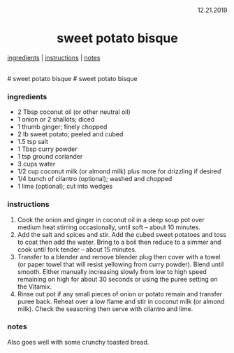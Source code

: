 <p align="right">12.21.2019</p>

<h1 align="center">sweet potato bisque</h1>

<div align="center">
  <a href="#ingredients">ingredients</a> | 
  <a href="#instructions">instructions</a> | 
  <a href="#notes">notes</a>
</div>
<br>
# sweet potato bisque
# sweet potato bisque

### ingredients
- 2 Tbsp coconut oil (or other neutral oil)
- 1 onion or 2 shallots; diced
- 1 thumb ginger; finely chopped
- 2 lb sweet potato; peeled and cubed
- 1.5 tsp salt 
- 1 Tbsp curry powder
- 1 tsp ground coriander
- 3 cups water 
- 1/2 cup coconut milk (or almond milk) plus more for drizzling if desired
- 1/4 bunch of cilantro (optional); washed and chopped 
- 1 lime (optional); cut into wedges


### instructions
1. Cook the onion and ginger in coconut oil in a deep soup pot over medium heat stirring occasionally, until soft -- about 
10 minutes. 
1. Add the salt and spices and stir.  Add the cubed sweet potatoes and toss to coat then add the water.  Bring to a boil 
then reduce to a simmer and cook until fork tender -- about 15 minutes.
1. Transfer to a blender and remove blender plug then cover with a towel (or paper towel that will resist yellowing 
from curry powder).  Blend until smooth.  Either manually increasing slowly from low to high speed remaining on high for 
about 30 seconds or using the puree setting on the Vitamix.
1. Rinse out pot if any small pieces of onion or potato remain and transfer puree back.  Reheat over a low flame 
and stir in coconut milk (or almond milk).  Check the seasoning then serve with cilantro and lime.


### notes
Also goes well with some crunchy toasted bread. 

